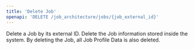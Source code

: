 ```yaml
---
title: 'Delete Job'
openapi: 'DELETE /job_architecture/jobs/{job_external_id}'
---
```


Delete a Job by its external ID.
      Delete the Job information stored inside the system. By deleting the Job, all Job Profile Data is also deleted.
